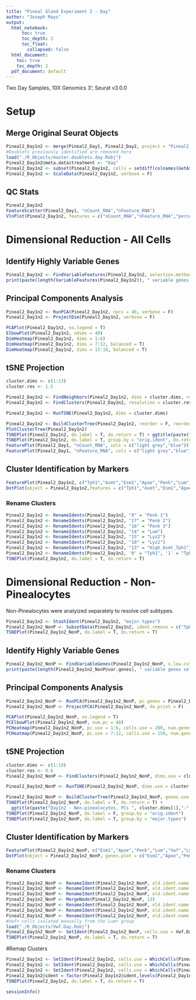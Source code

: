 ```yaml
---
title: "Pineal Gland Experiment 2 - Day"
author: "Joseph Mays"
output:
  html_notebook: 
      toc: true
      toc_depth: 2
      toc_float:
        collapsed: false
  html_document: 
    toc: true
    toc_depth: 2
  pdf_document: default
---
```


Two Day Samples, 10X Genomics 3'; Seurat v3.0.0

# Setup
## Merge Original Seurat Objects
```r
Pineal2_Day1n2 <- merge(Pineal2_Day1, Pineal2_Day2, project = "Pineal2_Day1n2", add.cell.ids = c("D1","D2"), merge.data = T)
#Doublets previously identified are removed here 
load("./R_Objects/master.doublets.day.Robj")
Pineal2_Day1n2@meta.data$treatment <- "Day"
Pineal2_Day1n2 <- subset(Pineal2_Day1n2, cells = setdiff(colnames(GetAssayData(Pineal2_Day1n2)), master.doublets.day))
Pineal2_Day1n2 <- ScaleData(Pineal2_Day1n2, verbose = F)
```

## QC Stats
```r
Pineal2_Day1n2
FeatureScatter(Pineal2_Day1, "nCount_RNA","nFeature_RNA")
VlnPlot(Pineal2_Day1n2, features = c("nCount_RNA","nFeature_RNA","percent.mito"), ncol=3, group.by = "orig.ident", pt.size = 0)
```
# Dimensional Reduction - All Cells
## Identify Highly Variable Genes
```r
Pineal2_Day1n2 <- FindVariableFeatures(Pineal2_Day1n2, selection.method = "mean.var.plot", mean.cutoff = c(0.0125,3), dispersion.cutoff = c(0.3,Inf), verbose = F, do.plot = F)
print(paste(length(VariableFeatures(Pineal2_Day1n2)), " variable genes selected.", sep=""))
```

## Principal Components Analysis 
```r
Pineal2_Day1n2 <- RunPCA(Pineal2_Day1n2, npcs = 40, verbose = F)
Pineal2_Day1n2 <- ProjectDim(Pineal2_Day1n2, verbose = F)
```
```r
PCAPlot(Pineal2_Day1n2, no.legend = T)
ElbowPlot(Pineal2_Day1n2, ndims = 40)
DimHeatmap(Pineal2_Day1n2, dims = 1:6)
DimHeatmap(Pineal2_Day1n2, dims = 7:12, balanced = T)
DimHeatmap(Pineal2_Day1n2, dims = 13:18, balanced = T)
```
## tSNE Projection
```r
cluster.dims <- c(1:13)
cluster.res <- 1.5

Pineal2_Day1n2 <- FindNeighbors(Pineal2_Day1n2, dims = cluster.dims, reduction = "pca", do.plot = F)
Pineal2_Day1n2 <- FindClusters(Pineal2_Day1n2, resolution = cluster.res, verbose = F)
```

```r
Pineal2_Day1n2 <- RunTSNE(Pineal2_Day1n2, dims = cluster.dims)
```

```r
Pineal2_Day1n2 <- BuildClusterTree(Pineal2_Day1n2, reorder = F, reorder.numeric = F)
PlotClusterTree(Pineal2_Day1n2)
TSNEPlot(Pineal2_Day1n2, do.label = T, do.return = T) + ggtitle(paste("Day1n2, PCs ", cluster.dims[1],"-",length(cluster.dims),", res = ", cluster.res, sep=''))
TSNEPlot(Pineal2_Day1n2, do.label = T, group.by = "orig.ident", do.return = T)
FeaturePlot(Pineal2_Day1, "nCount_RNA", cols = c("light grey","blue"))
FeaturePlot(Pineal2_Day1, "nFeature_RNA", cols = c("light grey","blue"))
```
## Cluster Identification by Markers
```r
FeaturePlot(Pineal2_Day1n2, c("Tph1","Asmt","Esm1","Apoe","Penk","Lum","Vwf","Sparcl1","Lyz2","C1qa","RT1-Bb"), cols=c("light grey","red"))
DotPlot(object = Pineal2_Day1n2,features = c("Tph1","Asmt","Esm1","Apoe","Penk","Lum","Vwf","Sparcl1","Lyz2","C1qa","RT1-Bb", "S100b"))+ theme(axis.text.x = element_text(angle = 45, hjust = 1))
```
### Rename Clusters
```r
Pineal2_Day1n2 <- RenameIdents(Pineal2_Day1n2, "8" = "Penk 1")
Pineal2_Day1n2 <- RenameIdents(Pineal2_Day1n2, "17" = "Penk 2")
Pineal2_Day1n2 <- RenameIdents(Pineal2_Day1n2, "16" = "Penk 3")
Pineal2_Day1n2 <- RenameIdents(Pineal2_Day1n2, "14" = "Lum")
Pineal2_Day1n2 <- RenameIdents(Pineal2_Day1n2, "15" = "Lyz2")
Pineal2_Day1n2 <- RenameIdents(Pineal2_Day1n2, "18" = "Lyz2")
Pineal2_Day1n2 <- RenameIdents(Pineal2_Day1n2, "13" = "High_Asmt_Tph1")
Pineal2_Day1n2 <- RenameIdents(Pineal2_Day1n2, '0' = "Tph1", '1' = "Tph1", '2' = "Tph1", '3' = "Tph1", '4' = "Tph1", '5' = "Tph1", '6' = "Tph1", '7' = "Tph1", '9' = "Tph1", '10' = "Tph1",'11' = "Tph1", '12' = "Tph1")
TSNEPlot(Pineal2_Day1n2, do.label = T, do.return = T)
```

# Dimensional Reduction - Non-Pinealocytes
Non-Pinealocytes were analyized separately to resolve cell subtypes.
```r
Pineal2_Day1n2 <- StashIdent(Pineal2_Day1n2, "major.types")
Pineal2_Day1n2_NonP <- SubsetData(Pineal2_Day1n2, ident.remove = c("Tph1", "High_Asmt_Tph1"))
TSNEPlot(Pineal2_Day1n2_NonP, do.label = T, do.return = T)
```
## Identify Highly Variable Genes
```r
Pineal2_Day1n2_NonP <- FindVariableGenes(Pineal2_Day1n2_NonP, x.low.cutoff = 0.05, x.high.cutoff = 3, y.cutoff = 0.4, do.plot = F)
print(paste(length(Pineal2_Day1n2_NonP@var.genes), " variable genes selected.", sep=""))
```

## Principal Components Analysis
```r
Pineal2_Day1n2_NonP <- RunPCA(Pineal2_Day1n2_NonP, pc.genes = Pineal2_Day1n2_NonP@var.genes, pcs.compute = 40, do.print = F)
Pineal2_Day1n2_NonP <- ProjectPCA(Pineal2_Day1n2_NonP, do.print = F)
```
```r
PCAPlot(Pineal2_Day1n2_NonP, no.legend = T)
PCElbowPlot(Pineal2_Day1n2_NonP, num.pc = 40)
PCHeatmap(Pineal2_Day1n2_NonP, pc.use = 1:6, cells.use = 200, num.genes = 25, do.balanced = F)
PCHeatmap(Pineal2_Day1n2_NonP, pc.use = 7:12, cells.use = 150, num.genes = 25, do.balanced = T)
```

## tSNE Projection
```r
cluster.dims <- c(1:10)
cluster.res <- 0.6
Pineal2_Day1n2_NonP <- FindClusters(Pineal2_Day1n2_NonP, dims.use = cluster.dims, reduction.type = "pca", resolution = cluster.res, print.output = F, save.SNN = T)
```

```r
Pineal2_Day1n2_NonP <- RunTSNE(Pineal2_Day1n2_NonP, dims.use = cluster.dims, do.fast = T)
```

```r
Pineal2_Day1n2_NonP <- BuildClusterTree(Pineal2_Day1n2_NonP, genes.use = Pineal2_Day1n2_NonP@var.genes, do.plot = T, do.reorder = T, reorder.numeric = T)
TSNEPlot(Pineal2_Day1n2_NonP, do.label = T, do.return = T) + 
  ggtitle(paste("Day1n2 - Non-pinealocytes, PCs ", cluster.dims[1],"-",length(cluster.dims),", res = ", cluster.res, sep=''))
TSNEPlot(Pineal2_Day1n2_NonP, do.label = F, group.by = "orig.ident")
TSNEPlot(Pineal2_Day1n2_NonP, do.label = T, group.by = "major.types")
```

## Cluster Identification by Markers
```r
FeaturePlot(Pineal2_Day1n2_NonP, c("Esm1","Apoe","Penk","Lum","Vwf","Lyz2","C1qa","RT1-Bb"), cols.use=c("light grey","red"))
DotPlot(object = Pineal2_Day1n2_NonP, genes.plot = c("Esm1","Apoe","Penk","Lum","Vwf","Sparcl1","Lyz2","C1qa","RT1-Bb", "S100b"))
```

### Rename Clusters
```r
Pineal2_Day1n2_NonP <- RenameIdent(Pineal2_Day1n2_NonP, old.ident.name = 2, new.ident.name = "C1qa")
Pineal2_Day1n2_NonP <- RenameIdent(Pineal2_Day1n2_NonP, old.ident.name = 1, new.ident.name = "RT1-Bb")
Pineal2_Day1n2_NonP <- RenameIdent(Pineal2_Day1n2_NonP, old.ident.name = 4, new.ident.name = "Lum")
Pineal2_Day1n2_NonP <- MergeNode(Pineal2_Day1n2_NonP, 13)
Pineal2_Day1n2_NonP <- RenameIdent(Pineal2_Day1n2_NonP, old.ident.name = 5, new.ident.name = "Penk 2")
Pineal2_Day1n2_NonP <- RenameIdent(Pineal2_Day1n2_NonP, old.ident.name = 3, new.ident.name = "Penk 3")
Pineal2_Day1n2_NonP <- RenameIdent(Pineal2_Day1n2_NonP, old.ident.name = 6, new.ident.name = "Penk 1")
#Vwf+ cells isolated manually from the Lum+ group
load("./R_Objects/Vwf.Day.Robj")
Pineal2_Day1n2_NonP <- SetIdent(Pineal2_Day1n2_NonP, cells.use = Vwf.Day, ident.use = "Vwf")
TSNEPlot(Pineal2_Day1n2_NonP, do.label = T, do.return = T)
```

#Remap Clusters
```r
Pineal2_Day1n2 <- SetIdent(Pineal2_Day1n2, cells.use = WhichCells(Pineal2_Day1n2_NonP, ident = "RT1-Bb"), ident.use = "RT1-Bb")
Pineal2_Day1n2 <- SetIdent(Pineal2_Day1n2, cells.use = WhichCells(Pineal2_Day1n2_NonP, ident = "C1qa"), ident.use = "C1qa")
Pineal2_Day1n2 <- SetIdent(Pineal2_Day1n2, cells.use = WhichCells(Pineal2_Day1n2_NonP, ident = "Vwf"), ident.use = "Vwf")
Pineal2_Day1n2@ident = factor(Pineal2_Day1n2@ident,levels(Pineal2_Day1n2@ident)[c(2,8,4,5,6,1,7,3,9)])
TSNEPlot(Pineal2_Day1n2, do.label = T, do.return = T)
```

```r
sessionInfo()
```